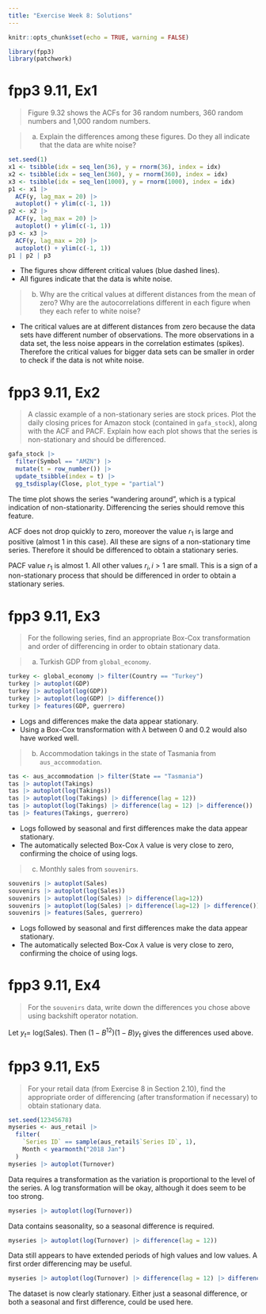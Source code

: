 ```yaml
---
title: "Exercise Week 8: Solutions"
---
```


```r
knitr::opts_chunk$set(echo = TRUE, warning = FALSE)
```

```r
library(fpp3)
library(patchwork)
```


# fpp3 9.11, Ex1

> Figure 9.32 shows the ACFs for 36 random numbers, 360 random numbers and 1,000 random numbers.

>  a. Explain the differences among these figures. Do they all indicate that the data are white noise?

```r
set.seed(1)
x1 <- tsibble(idx = seq_len(36), y = rnorm(36), index = idx)
x2 <- tsibble(idx = seq_len(360), y = rnorm(360), index = idx)
x3 <- tsibble(idx = seq_len(1000), y = rnorm(1000), index = idx)
p1 <- x1 |>
  ACF(y, lag_max = 20) |>
  autoplot() + ylim(c(-1, 1))
p2 <- x2 |>
  ACF(y, lag_max = 20) |>
  autoplot() + ylim(c(-1, 1))
p3 <- x3 |>
  ACF(y, lag_max = 20) |>
  autoplot() + ylim(c(-1, 1))
p1 | p2 | p3
```

* The figures show different critical values (blue dashed lines).
* All figures indicate that the data is white noise.

>   b. Why are the critical values at different distances from the mean of zero? Why are the autocorrelations different in each figure when they each refer to white noise?

* The critical values are at different distances from zero because the data sets have different number of observations. The more observations in a data set, the less noise appears in the correlation estimates (spikes). Therefore the critical values for bigger data sets can be smaller in order to check if the data is not white noise.

# fpp3 9.11, Ex2

> A classic example of a non-stationary series are stock prices. Plot the daily closing prices for Amazon stock (contained in `gafa_stock`), along with the ACF and PACF. Explain how each plot shows that the series is non-stationary and should be differenced.

```r
gafa_stock |>
  filter(Symbol == "AMZN") |>
  mutate(t = row_number()) |>
  update_tsibble(index = t) |>
  gg_tsdisplay(Close, plot_type = "partial")
```

The time plot shows the series "wandering around", which is a typical indication of non-stationarity. Differencing the series should remove this feature.

ACF does not drop quickly to zero, moreover the value $r_1$ is large and positive (almost 1 in this case). All these are signs of a non-stationary time series. Therefore it should be differenced to obtain a stationary series.

PACF value $r_1$ is almost 1. All other values $r_i, i>1$ are small. This is a sign of a non-stationary process that should be differenced in order to obtain a stationary series.

# fpp3 9.11, Ex3

> For the following series, find an appropriate Box-Cox transformation and order of differencing in order to obtain stationary data.

>   a. Turkish GDP from `global_economy`.

```r
turkey <- global_economy |> filter(Country == "Turkey")
turkey |> autoplot(GDP)
turkey |> autoplot(log(GDP))
turkey |> autoplot(log(GDP) |> difference())
turkey |> features(GDP, guerrero)
```

* Logs and differences make the data appear stationary.
* Using a Box-Cox transformation with $\lambda$ between 0 and 0.2 would also have worked well.

>   b. Accommodation takings in the state of Tasmania from `aus_accommodation`.

```r
tas <- aus_accommodation |> filter(State == "Tasmania")
tas |> autoplot(Takings)
tas |> autoplot(log(Takings))
tas |> autoplot(log(Takings) |> difference(lag = 12))
tas |> autoplot(log(Takings) |> difference(lag = 12) |> difference())
tas |> features(Takings, guerrero)
```

* Logs followed by seasonal and first differences make the data appear stationary.
* The automatically selected Box-Cox $\lambda$ value is very close to zero, confirming the choice of using logs.

>   c. Monthly sales from `souvenirs`.

```r
souvenirs |> autoplot(Sales)
souvenirs |> autoplot(log(Sales))
souvenirs |> autoplot(log(Sales) |> difference(lag=12))
souvenirs |> autoplot(log(Sales) |> difference(lag=12) |> difference())
souvenirs |> features(Sales, guerrero)
```

* Logs followed by seasonal and first differences make the data appear stationary.
* The automatically selected Box-Cox $\lambda$ value is very close to zero, confirming the choice of using logs.

# fpp3 9.11, Ex4

> For the `souvenirs` data, write down the differences you chose above using backshift operator notation.

Let $y_t =$ log(Sales). Then $(1-B^{12})(1-B)y_t$ gives the differences used above.

# fpp3 9.11, Ex5

> For your retail data (from Exercise 8 in Section 2.10), find the appropriate order of differencing (after transformation if necessary) to obtain stationary data.

```r
set.seed(12345678)
myseries <- aus_retail |>
  filter(
    `Series ID` == sample(aus_retail$`Series ID`, 1),
    Month < yearmonth("2018 Jan")
  )
myseries |> autoplot(Turnover)
```

Data requires a transformation as the variation is proportional to the level of the series. A log transformation will be okay, although it does seem to be too strong.

```r
myseries |> autoplot(log(Turnover))
```

Data contains seasonality, so a seasonal difference is required.

```r
myseries |> autoplot(log(Turnover) |> difference(lag = 12))
```

Data still appears to have extended periods of high values and low values. A first order differencing may be useful.

```r
myseries |> autoplot(log(Turnover) |> difference(lag = 12) |> difference())
```

The dataset is now clearly stationary. Either just a seasonal difference, or both a seasonal and first difference, could be used here.
